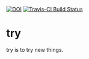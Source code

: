 [![DOI](https://zenodo.org/badge/78309322.svg)](https://zenodo.org/badge/latestdoi/78309322)
[![Travis-CI Build Status](https://travis-ci.org/maurolepore/try.svg?branch=master)](https://travis-ci.org/maurolepore/try)

# try

try is to try new things.
